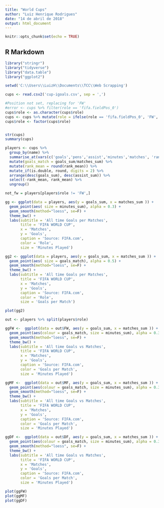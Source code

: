 ```yaml
---
title: "World Cups"
author: "Luiz Henrique Rodrigues"
date: "14 de abril de 2018"
output: html_document
---
```


```r
knitr::opts_chunk$set(echo = TRUE)
```

## R Markdown

```r

library("stringr")
library("tidyverse")
library("data.table")
library("ggplot2")

setwd('C:\\Users\\LuizH\\Documents\\TCC\\Web Scrapping')

```


```r

cups <- read.csv2('cup-igoals.csv', sep = ',')

#Position not set, replacing for 'FW'
#error <- cups %>% filter(role == 'fifa.fieldPos_0') 
cups$role <- as.character(cups$role)
cups <- cups %>% mutate(role = ifelse(role == 'fifa.fieldPos_0', 'FW', role))
cups$role <- factor(cups$role)


str(cups)
summary(cups)


```

```r

players <- cups %>%
  group_by(name) %>%
  summarise_at(vars(c('goals','pens','assist','minutes','matches', 'rank')), funs(sum, mean)  ) %>%
  mutate(goals_match = goals_sum/matches_sum) %>% 
  mutate(rank_mean = round(rank_mean)) %>% 
  mutate_if(is.double, round, digits = 2) %>% 
  arrange(desc(goals_sum), desc(assist_sum)) %>%
  select(-rank_mean, rank_mean) %>% 
  ungroup()

```

```r
not_fw = players[players$role != 'FW',]

gg <- ggplot(data = players, aes(y = goals_sum, x = matches_sum )) +
  geom_point(aes( size = minutes_sum), alpha = 0.3) +
  geom_smooth(method="loess", se=F) +
  theme_bw() +
  labs(subtitle = 'All time Goals per Matches',
       title = 'FIFA WORLD CUP',
       x = 'Matches',
       y = 'Goals',
       caption = 'Source: FIFA.com',
       color = 'Role',
       size = 'Minutes Played')

gg2 <- ggplot(data = players, aes(y = goals_sum, x = matches_sum )) +
  geom_point(aes( size = goals_match), alpha = 0.5) +
  geom_smooth(method="loess", se=F) +
  theme_bw() +
  labs(subtitle = 'All time Goals per Matches',
       title = 'FIFA WORLD CUP',
       x = 'Matches',
       y = 'Goals',
       caption = 'Source: FIFA.com',
       color = 'Role',
       size = 'Goals per Match')

plot(gg2)

```
```r

out <- players %>% split(players$role)

ggFW <-  ggplot(data = out$FW, aes(y = goals_sum, x = matches_sum )) +
  geom_point(aes(colour = goals_match, size = minutes_sum), alpha = 0.3) +
  geom_smooth(method="loess", se=F) +
  theme_bw() +
  labs(subtitle = 'All time Goals vs Matches',
       title = 'FIFA WORLD CUP',
       x = 'Matches',
       y = 'Goals',
       caption = 'Source: FIFA.com',
       color = 'Goals per Match',
       size = 'Minutes Played')

ggMF <-  ggplot(data = out$MF, aes(y = goals_sum, x = matches_sum )) +
  geom_point(aes(colour = goals_match, size = minutes_sum), alpha = 0.3) +
  geom_smooth(method="loess", se=F) +
  theme_bw() +
  labs(subtitle = 'All time Goals vs Matches',
       title = 'FIFA WORLD CUP',
       x = 'Matches',
       y = 'Goals',
       caption = 'Source: FIFA.com',
       color = 'Goals per Match',
       size = 'Minutes Played')

ggDF <-  ggplot(data = out$DF, aes(y = goals_sum, x = matches_sum )) +
  geom_point(aes(colour = goals_match, size = minutes_sum), alpha = 0.3) +
  geom_smooth(method="loess", se=F) +
  theme_bw() +
  labs(subtitle = 'All time Goals vs Matches',
       title = 'FIFA WORLD CUP',
       x = 'Matches',
       y = 'Goals',
       caption = 'Source: FIFA.com',
       color = 'Goals per Match',
       size = 'Minutes Played')

plot(ggFW)
plot(ggMF)
plot(ggDF)
```

